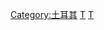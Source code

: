 {{Commonscat|Military of Turkey}}

[[Category:土耳其|Category:土耳其]]
[[Category:欧洲各国军事|T]]
[[Category:亚洲各国军事|T]]